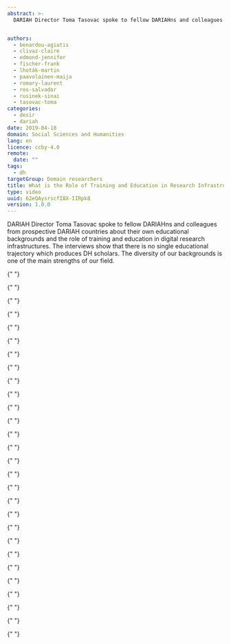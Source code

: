 ```yaml
---
abstract: >-
  DARIAH Director Toma Tasovac spoke to fellow DARIAHns and colleagues from prospective DARIAH countries about the role of training and education in digital research infrastructures.


authors:
  - benardou-agiatis
  - clivaz-claire
  - edmond-jennifer
  - fischer-frank
  - lhoták-martin
  - paavolainen-maija
  - romary-laurent
  - ros-salvador
  - rusinek-sinai
  - tasovac-toma
categories:
  - desir
  - dariah
date: 2019-04-18
domain: Social Sciences and Humanities
lang: en
licence: ccby-4.0
remote:
  date: ""
tags:
  - dh
targetGroup: Domain researchers
title: What is the Role of Training and Education in Research Infrastructures?
type: video
uuid: 62eQAysrscfI8X-IIRpk8
version: 1.0.0
---
```


DARIAH Director Toma Tasovac spoke to fellow DARIAHns and colleagues from prospective DARIAH countries about their own educational backgrounds and the role of training and education in digital research infrastructures. The interviews show that there is no single educational trajectory which produces DH scholars. The diversity of our backgrounds is one of the main strengths of our field.

<Grid columns="2">
  <YouTube
    id="OqYJNUmhJzw"
    caption="Laurent Romary (Former DARIAH Director)"
  />

{" "}

{" "}

{" "}

{" "}
<YouTube id="iwz0uhEhtg4" caption="Jennifer Edmond (DARIAH Director)" />

{" "}

{" "}

{" "}

{" "}
<YouTube id="soL0itkLYpk" caption="Frank Fischer (DARIAH Director)" />

{" "}

{" "}

{" "}

{" "}
<YouTube id="GIw3VHJwu5Y" caption="Agiatis Bernardou (Head of DARIAH VCC2)" />

{" "}

{" "}

{" "}

{" "}
<YouTube id="ksxIewK316E" caption="Sinai Rusinek (Israel)" />

{" "}

{" "}

{" "}

{" "}
<YouTube id="RnGyt4uymv8" caption="Maija Paavolainen (Finland)" />

{" "}

{" "}

{" "}

{" "}
<YouTube id="mI1yfjAkwrM" caption="Claire Clivaz (Switzerland)" />

{" "}

{" "}

{" "}

{" "}
<YouTube id="UPGetssiNL0" caption="Martin Lhoták (Czech Republic)" />

  <YouTube
    id="1cv-Tx7fOO0"
    caption="Salvador Ros (Spain)"
  />
</Grid>
